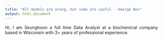 ```yaml
---
title: "All models are wrong, but some are useful - George Box"
output: html_document
---
```


<style> body {text-align: justify} </style>

Hi, I am Seunghoon a full time Data Analyst at a biochemical company based in Wisconsin with 3+ years of professional experience.



